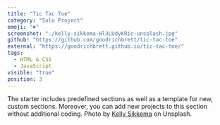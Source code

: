 ```yaml
---
title: "Tic Tac Toe"
category: "Solo Project"
emoji: "✖"
screenshot: "./kelly-sikkema-Hl3LUdyKRic-unsplash.jpg"
github: "https://github.com/goodrichbrett/tic-tac-toe"
external: "https://goodrichbrett.github.io/tic-tac-toe/"
tags:
  - HTML & CSS
  - JavaScript
visible: "true"
position: 3
---
```


The starter includes predefined sections as well as a template for new, custom sections. Moreover, you can add new projects to this section without additional coding. Photo by <a href="https://unsplash.com/@kellysikkema?utm_source=unsplash&utm_medium=referral&utm_content=creditCopyText" target="_blank" rel="nofollow noopener noreferrer" aria-label="External Link">Kelly Sikkema</a> on Unsplash.
